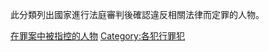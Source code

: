 {{Container category}}
{{Catnav|犯罪|犯罪相關人物|犯罪嫌疑人|在罪案中被指控的人物}}
此分類列出國家進行法庭審判後確認違反相關法律而定罪的人物。
{{DEFAULTSORT:P}}
[[Category:在罪案中被指控的人物|]]
[[Category:各犯行罪犯|Category:各犯行罪犯]]